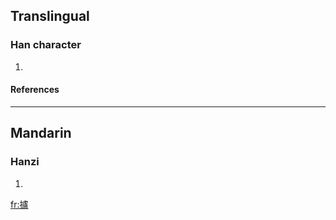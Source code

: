 ==Translingual==
===Han character===
{{Han char|rn=64|rad=手|as=16|sn=19|four=5101<sub>7</sub>|canj=手卜心廿 (QYPT)}}
# {{defn|Han|sort=手16}}
====References====
{{Han ref|kx=0462.360|dkj=12965|dj=0811.360|hdz=31982.150|uh=650E|ud=25870|bh=F247|bd=62023}}

----
==Mandarin==
===Hanzi===
{{cmn-hanzi|pin=[[lú]] ([[lu2]])|wg=lu<sup>2</sup>}}
# {{defn|Mandarin}}

[[fr:攎]]